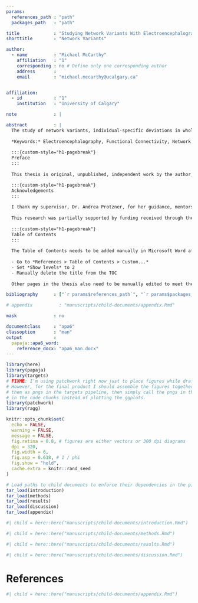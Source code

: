 ```yaml
---
params:
  references_path : "path"
  packages_path   : "path"

title             : "Studying Network Variants With Electroencephalography"
shorttitle        : "Network Variants"

author: 
  - name          : "Michael McCarthy"
    affiliation   : "1"
    corresponding : no # Define only one corresponding author
    address       :
    email         : "michael.mccarthy@ucalgary.ca"


affiliation:
  - id            : "1"
    institution   : "University of Calgary"

note              : |

abstract          : |
  The study of network variants, individual-specific deviations in whole brain functional network organization, is an area of growing interest in human neuroscience. Although previous research has mainly relied on highly sampled functional magnetic resonance imaging (fMRI) data to study network variants, electroencephalography (EEG) has the potential to deliver complimentary insights given that it directly measures the electrophysiological activity of neural populations in the cerebral cortex in real time. Here we explored the feasibility of using EEG to study network variants using repeated measures eyes-closed and eyes-open resting state data from 14 participants taken across three sessions. We tested for the presence of network variants by estimating how phase and amplitude coupling functional connectomes differ between and within individuals across different frequency bands using measures of network similarity, contrasting the magnitude of each of these effects across sessions and states at the group-level, and examining their consistency at the individual-level. We found at most weak supportive evidence for the presence of network variants in a subset of our sample for phase coupling functional connectomes in the theta, alpha, beta, and gamma bands, but did not generally demonstrate the feasibility of using EEG to study network variants given the inconsistencies observed across participants. We discuss several factors that may explain the differences between our findings and the larger, more consistent effects reported in fMRI studies of network variants, such as the spatial and temporal resolution of EEG and fMRI, and the methods used to estimate functional connectivity. We then offer suggestions for future EEG research that might address some shortcomings of our study.
  
  *Keywords:* Electroencephalography, Functional Connectivity, Network Variants, Individual Differences
  
  :::{custom-style="h1-pagebreak"}
  Preface
  :::
  
  This thesis is original, unpublished, independent work by the author, M. McCarthy.

  :::{custom-style="h1-pagebreak"}
  Acknowledgements
  :::
  
  I thank my supervisor, Dr. Andrea Protzner, for her guidance, mentorship, and support throughout my degree and thesis; my committee members, Dr. Penny Pexman, Dr. Signe Bray, and Dr. Bradley Goodyear for their feedback on my thesis; and Dr. Ford Burles for training me to work with EEG data. I also thank my father, Gord, my brother, Branden, and my grandparents, Joan and Walter, for their love and support---I could not have achieved all that I have without you.
  
  This research was partially supported by funding received through the Natural Sciences and Engineering Research Council (NSERC) Canada Graduate Scholarship; University of Calgary Faculty of Graduate Studies Master’s Research Scholarship and Graduate Studies Scholarship; and Alberta Graduate Excellence Scholarships (AGES) Master’s Research Scholarship.
  
  :::{custom-style="h1-pagebreak"}
  Table of Contents
  :::
    
  The Table of Contents needs to be added manually in Microsoft Word after the document has been knit. Instructions:
    
  - Go to *References > Table of Contents > Custom...*
  - Set *Show levels* to 2
  - Manually delete the title from the TOC
  
  Other pages in the thesis also need to be manually edited to meet the University of Calgary's formatting and structuring requirements. See: https://grad.ucalgary.ca/sites/default/files/teams/3/Thesis%20Guidelines_May%202020.pdf

bibliography      : ["`r params$references_path`", "`r params$packages_path`"]

# appendix          : "manuscripts/child-documents/appendix.Rmd"

mask              : no

documentclass     : "apa6"
classoption       : "man"
output            :
  papaja::apa6_word:
    reference_docx: "apa6_man.docx"
---
```


```r
library(here)
library(papaja)
library(targets)
# FIXME: I'm using patchwork right now just to place figures while drafting.
# However, for the final product I should assemble the figures together and save
# them as pngs in the targets pipeline, then simply call the pngs in the
# in the code chunks instead of plotting the ggplots.
library(patchwork)
library(ragg)

knitr::opts_chunk$set(
  echo = FALSE,
  warning = FALSE,
  message = FALSE,
  fig.retina = 0.8, # figures are either vectors or 300 dpi diagrams
  dpi = 320,
  fig.width = 6,
  fig.asp = 0.618, # 1 / phi
  fig.show = "hold",
  cache.extra = knitr::rand_seed
)

# Load paths to child documents to enforce their dependencies in the pipeline
tar_load(introduction)
tar_load(methods)
tar_load(results)
tar_load(discussion)
tar_load(appendix)
```

```r
#| child = here::here("manuscripts/child-documents/introduction.Rmd")
```

```r
#| child = here::here("manuscripts/child-documents/methods.Rmd")
```

```r
#| child = here::here("manuscripts/child-documents/results.Rmd")
```

```r
#| child = here::here("manuscripts/child-documents/discussion.Rmd")
```

\newpage

# References

:::{#refs custom-style="Bibliography"}
:::

\newpage

```r
#| child = here::here("manuscripts/child-documents/appendix.Rmd")
```
